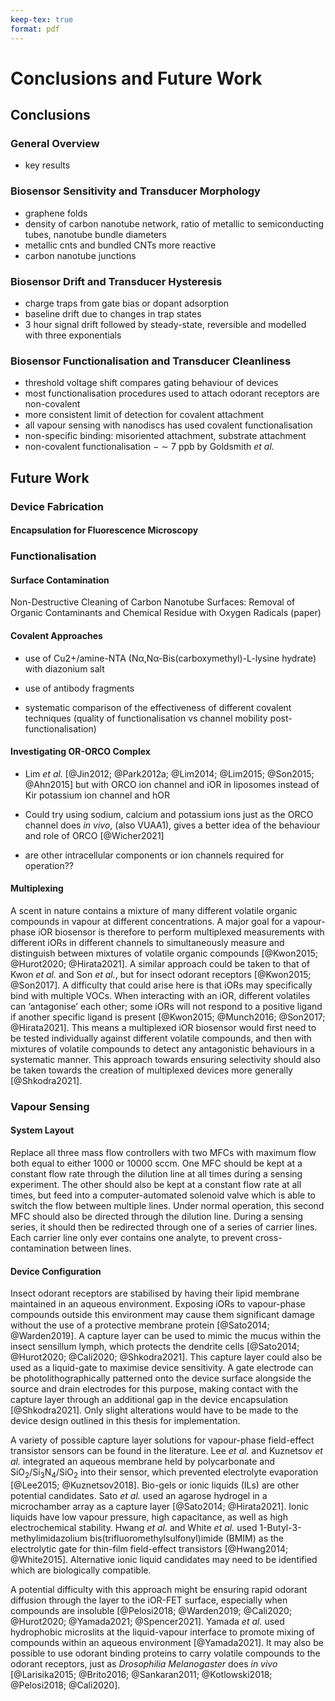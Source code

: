 ```yaml
---
keep-tex: true
format: pdf
---
```


# Conclusions and Future Work

## Conclusions {#sec-conclusions}

### General Overview

- key results

### Biosensor Sensitivity and Transducer Morphology 

- graphene folds
- density of carbon nanotube network, ratio of metallic to semiconducting tubes, nanotube bundle diameters
- metallic cnts and bundled CNTs more reactive
- carbon nanotube junctions

### Biosensor Drift and Transducer Hysteresis

- charge traps from gate bias or dopant adsorption
- baseline drift due to changes in trap states
- 3 hour signal drift followed by steady-state, reversible and modelled with three exponentials


### Biosensor Functionalisation and Transducer Cleanliness

- threshold voltage shift compares gating behaviour of devices
- most functionalisation procedures used to attach odorant receptors are non-covalent
- more consistent limit of detection for covalent attachment
- all vapour sensing with nanodiscs has used covalent functionalisation 
- non-specific binding: misoriented attachment, substrate attachment  
- non-covalent functionalisation $-$ $\sim$ 7 ppb by Goldsmith *et al.*


## Future Work {#sec-future-work}

### Device Fabrication {#sec-future-work-fabrication}

#### Encapsulation for Fluorescence Microscopy {.unnumbered}

### Functionalisation

#### Surface Contamination {.unnumbered}

Non-Destructive Cleaning of Carbon Nanotube Surfaces: Removal of Organic Contaminants and Chemical Residue with Oxygen Radicals (paper)


#### Covalent Approaches {.unnumbered}

- use of Cu2+/amine-NTA (Nα,Nα-Bis(carboxymethyl)-L-lysine hydrate) with diazonium salt

- use of antibody fragments

- systematic comparison of the effectiveness of different covalent techniques (quality of functionalisation vs channel mobility post-functionalisation)

#### Investigating OR-ORCO Complex {.unnumbered}

- Lim *et al.* [@Jin2012; @Park2012a; @Lim2014; @Lim2015; @Son2015; @Ahn2015] but with ORCO ion channel and iOR in liposomes instead of Kir potassium ion channel and hOR

- Could try using sodium, calcium and potassium ions just as the ORCO channel does *in vivo*, (also VUAA1), gives a better idea of the behaviour and role of ORCO [@Wicher2021]

- are other intracellular components or ion channels required for operation??

#### Multiplexing {.unnumbered}

A scent in nature contains a mixture of many different volatile organic compounds in vapour at different concentrations. A major goal for a vapour-phase iOR biosensor is therefore to perform multiplexed measurements with different iORs in different channels to simultaneously measure and distinguish between mixtures of volatile organic compounds [@Kwon2015; @Hurot2020; @Hirata2021]. A similar approach could be taken to that of Kwon *et al.* and Son *et al.*, but for insect odorant receptors [@Kwon2015; @Son2017]. A difficulty that could arise here is that iORs may specifically bind with multiple VOCs. When interacting with an iOR, different volatiles can 'antagonise' each other; some iORs will not respond to a positive ligand if another specific ligand is present [@Kwon2015; @Munch2016; @Son2017; @Hirata2021]. This means a multiplexed iOR biosensor would first need to be tested individually against different volatile compounds, and then with mixtures of volatile compounds to detect any antagonistic behaviours in a systematic manner. This approach towards ensuring selectivity should also be taken towards the creation of multiplexed devices more generally [@Shkodra2021].

### Vapour Sensing {#sec-future-work-vapour}

#### System Layout {.unnumbered}

Replace all three mass flow controllers with two MFCs with maximum flow both equal to either 1000 or 10000 sccm. One MFC should be kept at a constant flow rate through the dilution line at all times during a sensing experiment. The other should also be kept at a constant flow rate at all times, but feed into a computer-automated solenoid valve which is able to switch the flow between multiple lines. Under normal operation, this second MFC should also be directed through the dilution line. During a sensing series, it should then be redirected through one of a series of carrier lines. Each carrier line only ever contains one analyte, to prevent cross-contamination between lines. 

#### Device Configuration {.unnumbered}

Insect odorant receptors are stabilised by having their lipid membrane maintained in an aqueous environment. Exposing iORs to vapour-phase compounds outside this environment may cause them significant damage without the use of a protective membrane protein [@Sato2014; @Warden2019]. A capture layer can be used to mimic the mucus within the insect sensillum lymph, which protects the dendrite cells [@Sato2014; @Hurot2020; @Cali2020; @Shkodra2021]. This capture layer could also be used as a liquid-gate to maximise device sensitivity. A gate electrode can be photolithographically patterned onto the device surface alongside the source and drain electrodes for this purpose, making contact with the capture layer through an additional gap in the device encapsulation [@Shkodra2021]. Only slight alterations would have to be made to the device design outlined in this thesis for implementation. 

A variety of possible capture layer solutions for vapour-phase field-effect transistor sensors can be found in the literature. Lee *et al.* and Kuznetsov *et al.* integrated an aqueous membrane held by polycarbonate and SiO$_2$/Si$_3$N$_4$/SiO$_2$ into their sensor, which prevented electrolyte evaporation [@Lee2015; @Kuznetsov2018]. Bio-gels or ionic liquids (ILs) are other potential candidates. Sato *et al.* used an agarose hydrogel in a microchamber array as a capture layer [@Sato2014; @Hirata2021]. Ionic liquids have low vapour pressure, high capacitance, as well as high electrochemical stability. Hwang *et al.* and White *et al.* used 1-Butyl-3-methylimidazolium bis(trifluoromethylsulfonyl)imide (BMIM) as the electrolytic gate for thin-film field-effect transistors [@Hwang2014; @White2015]. Alternative ionic liquid candidates may need to be identified which are biologically compatible. 

A potential difficulty with this approach might be ensuring rapid odorant diffusion through the layer to the iOR-FET surface, especially when compounds are insoluble [@Pelosi2018; @Warden2019; @Cali2020; @Hurot2020; @Yamada2021; @Spencer2021]. Yamada *et al.* used hydrophobic microslits at the liquid-vapour interface to promote mixing of compounds within an aqueous environment [@Yamada2021]. It may also be possible to use odorant binding proteins to carry volatile compounds to the odorant receptors, just as *Drosophilia Melanogaster* does *in vivo* [@Larisika2015; @Brito2016; @Sankaran2011; @Kotlowski2018; @Pelosi2018; @Cali2020].

 




